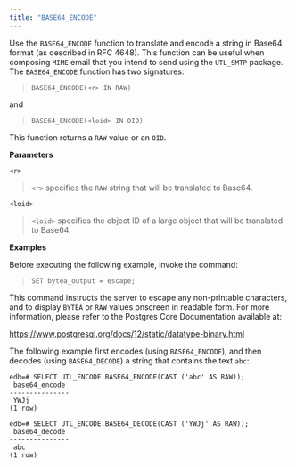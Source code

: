 ```yaml
---
title: "BASE64_ENCODE"
---
```


Use the `BASE64_ENCODE` function to translate and encode a string in Base64 format (as described in RFC 4648). This function can be useful when composing `MIME` email that you intend to send using the `UTL_SMTP` package. The `BASE64_ENCODE` function has two signatures:

> `BASE64_ENCODE(<r> IN RAW)`

and

> `BASE64_ENCODE(<loid> IN OID)`

This function returns a `RAW` value or an `OID`.

**Parameters**

`<r>`

> `<r>` specifies the `RAW` string that will be translated to Base64.

`<loid>`

> `<loid>` specifies the object ID of a large object that will be translated to Base64.

**Examples**

Before executing the following example, invoke the command:

> `SET bytea_output = escape;`

This command instructs the server to escape any non-printable characters, and to display `BYTEA` or `RAW` values onscreen in readable form. For more information, please refer to the Postgres Core Documentation available at:

<https://www.postgresql.org/docs/12/static/datatype-binary.html>

The following example first encodes (using `BASE64_ENCODE`), and then decodes (using `BASE64_DECODE`) a string that contains the text `abc`:

``` text
edb=# SELECT UTL_ENCODE.BASE64_ENCODE(CAST ('abc' AS RAW));
 base64_encode
---------------
 YWJj
(1 row)

edb=# SELECT UTL_ENCODE.BASE64_DECODE(CAST ('YWJj' AS RAW));
 base64_decode
---------------
 abc
(1 row)
```
